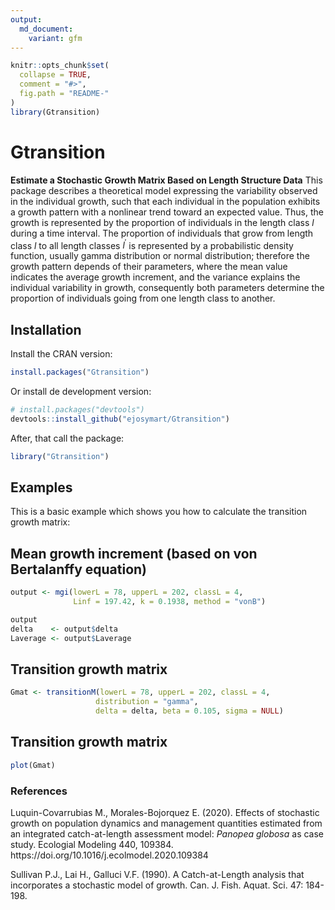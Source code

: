 ```yaml
---
output:
  md_document:
    variant: gfm
---
```


```r
knitr::opts_chunk$set(
  collapse = TRUE,
  comment = "#>",
  fig.path = "README-"
)
library(Gtransition)
```

# Gtransition

**Estimate a Stochastic Growth Matrix Based on Length Structure Data**
This package  describes a theoretical model expressing the variability observed in the individual growth, such that each individual in the population exhibits a growth pattern with a nonlinear trend toward an expected value. Thus, the growth is represented by the proportion of individuals in the length class $l$ during a time interval. The proportion of individuals that grow from length class $l$ to all length classes $l^{'}$ is represented by a probabilistic density function, usually gamma distribution or normal distribution; therefore the growth pattern depends of their parameters, where the mean value indicates the average growth increment, and the variance explains the individual variability in growth, consequently both parameters determine the proportion of individuals going from one length class to another.


## Installation

Install the CRAN version:

```R
install.packages("Gtransition")
```

Or install de development version:

```R
# install.packages("devtools")
devtools::install_github("ejosymart/Gtransition")
```

After, that call the package:
```R
library("Gtransition")
```


## Examples

This is a basic example which shows you how to calculate the transition growth matrix:

## Mean growth increment (based on von Bertalanffy equation)

```r
output <- mgi(lowerL = 78, upperL = 202, classL = 4, 
              Linf = 197.42, k = 0.1938, method = "vonB")

output
delta    <- output$delta
Laverage <- output$Laverage
```


## Transition growth matrix
```r
Gmat <- transitionM(lowerL = 78, upperL = 202, classL = 4, 
                   distribution = "gamma", 
                   delta = delta, beta = 0.105, sigma = NULL)

```

## Transition growth matrix
```r
plot(Gmat)
```


### References
Luquin-Covarrubias M., Morales-Bojorquez E. (2020). Effects of stochastic growth on population dynamics and management quantities estimated from an integrated catch-at-length assessment model: *Panopea globosa* as case study. Ecologial Modeling 440, 109384. https://doi.org/10.1016/j.ecolmodel.2020.109384

Sullivan P.J., Lai H., Galluci V.F. (1990). A Catch-at-Length analysis that incorporates a stochastic model of growth. Can. J. Fish. Aquat. Sci. 47: 184-198.